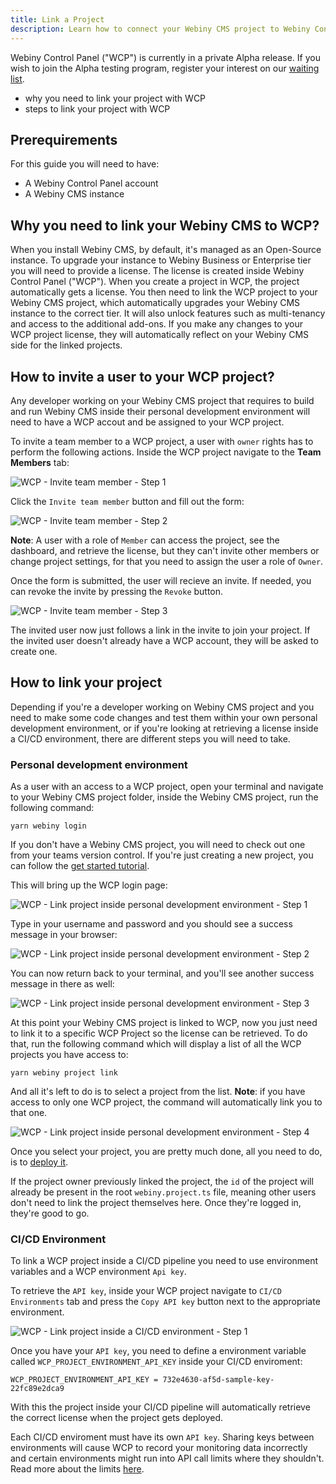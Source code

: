 ```yaml
---
title: Link a Project
description: Learn how to connect your Webiny CMS project to Webiny Control Panel
---
```



<Alert type="info" title="Can I use this?">

Webiny Control Panel ("WCP") is currently in a private Alpha release. If you wish to join the Alpha testing program, register your interest on our [waiting list](https://site.webiny.com/forms/business-waiting-list/).

</Alert>

<Alert type="success" title="What you'll learn">

- why you need to link your project with WCP
- steps to link your project with WCP

</Alert>

## Prerequirements

For this guide you will need to have:

- A Webiny Control Panel account
- A Webiny CMS instance

## Why you need to link your Webiny CMS to WCP?

When you install Webiny CMS, by default, it's managed as an Open-Source instance. To upgrade your instance to Webiny Business or Enterprise tier you will need to provide a license. The license is created inside Webiny Control Panel ("WCP"). When you create a project in WCP, the project automatically gets a license. You then need to link the WCP project to your Webiny CMS project, which automatically upgrades your Webiny CMS instance to the correct tier. It will also unlock features such as multi-tenancy and access to the additional add-ons. If you make any changes to your WCP project license, they will automatically reflect on your Webiny CMS side for the linked projects.

## How to invite a user to your WCP project?

Any developer working on your Webiny CMS project that requires to build and run Webiny CMS inside their personal development environment will need to have a WCP accout and be assigned to your WCP project.

To invite a team member to a WCP project, a user with `owner` rights has to perform the following actions. Inside the WCP project navigate to the **Team Members** tab:

![WCP - Invite team member - Step 1](./assets/link-a-project/invite-team-member-step1.png)

Click the `Invite team member` button and fill out the form:

![WCP - Invite team member - Step 2](./assets/link-a-project/invite-team-member-step2.png)

**Note**: A user with a role of `Member` can access the project, see the dashboard, and retrieve the license, but they can't invite other members or change project settings, for that you need to assign the user a role of `Owner`.

Once the form is submitted, the user will recieve an invite. If needed, you can revoke the invite by pressing the `Revoke` button.

![WCP - Invite team member - Step 3](./assets/link-a-project/invite-team-member-step3.png)

The invited user now just follows a link in the invite to join your project. If the invited user doesn't already have a WCP account, they will be asked to create one.

## How to link your project

Depending if you're a developer working on Webiny CMS project and you need to make some code changes and test them within your own personal development environment, or if you're looking at retrieving a license inside a CI/CD environment, there are different steps you will need to take.

### Personal development environment

As a user with an access to a WCP project, open your terminal and navigate to your Webiny CMS project folder, inside the Webiny CMS project, run the following command:

```shell
yarn webiny login
```

<Alert type="info" title="Where's my Webiny CMS project folder?">

If you don't have a Webiny CMS project, you will need to check out one from your teams version control. If you're just creating a new project, you can follow the [get started tutorial](../../docs/get-started/install-webiny).

</Alert>

This will bring up the WCP login page:

![WCP - Link project inside personal development environment - Step 1](./assets/link-a-project/link-personal-step1.png)

Type in your username and password and you should see a success message in your browser:

![WCP - Link project inside personal development environment - Step 2](./assets/link-a-project/link-personal-step2.png)

You can now return back to your terminal, and you'll see another success message in there as well:

![WCP - Link project inside personal development environment - Step 3](./assets/link-a-project/link-personal-step3.png)

At this point your Webiny CMS project is linked to WCP, now you just need to link it to a specific WCP Project so the license can be retrieved. To do that, run the following command which will display a list of all the WCP projects you have access to:

```shell
yarn webiny project link
```

And all it's left to do is to select a project from the list. **Note**: if you have access to only one WCP project, the command will automatically link you to that one.

![WCP - Link project inside personal development environment - Step 4](./assets/link-a-project/link-personal-step4.png)

Once you select your project, you are pretty much done, all you need to do, is to [deploy it](/docs/core-development-concepts/basics/project-deployment).

<Alert type="info" title="Project already defined">

If the project owner previously linked the project, the `id` of the project will already be present in the root `webiny.project.ts` file, meaning other users don't need to link the project themselves here. Once they're logged in, they're good to go.

</Alert>

### CI/CD Environment

To link a WCP project inside a CI/CD pipeline you need to use environment variables and a WCP environment `Api key`.

To retrieve the `API key`, inside your WCP project navigate to `CI/CD Environments` tab and press the `Copy API key` button next to the appropriate environment.

![WCP - Link project inside a CI/CD environment - Step 1](./assets/link-a-project/link-cicd-step1.png)

Once you have your `API key`, you need to define a environment variable called `WCP_PROJECT_ENVIRONMENT_API_KEY` inside your CI/CD enviroment:

```plain
WCP_PROJECT_ENVIRONMENT_API_KEY = 732e4630-af5d-sample-key-22fc89e2dca9
```

With this the project inside your CI/CD pipeline will automatically retrieve the correct license when the project gets deployed.

<Alert type="warning" title="Don't share API keys between environments">

Each CI/CD enviroment must have its own `API key`. Sharing keys between environments will cause WCP to record your monitoring data incorrectly and certain environments might run into API call limits where they shouldn't. Read more about the limits [here](./overview).

</Alert>
